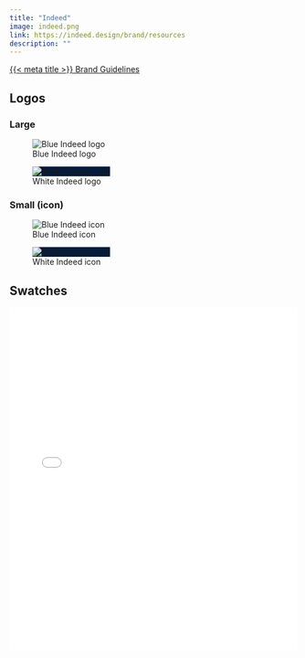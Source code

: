 ```yaml
---
title: "Indeed"
image: indeed.png
link: https://indeed.design/brand/resources
description: ""
---
```


[{{< meta title >}} Brand Guidelines]({{< meta link >}})

## Logos

### Large

![Blue Indeed logo](Indeed_Logo_Blue.svg)

![White Indeed logo](Indeed_Logo_White.svg){style="background-color: #001c40" .p-2}


### Small (icon)

![Blue Indeed icon](Indeed_2021_Icon_RGB_Blue.svg)

![White Indeed icon](Indeed_2021_Icon_RGB_White.svg){style="background-color: #001c40" .p-1}

## Swatches

```{=html}
<embed src="indeed-swatches.pdf" type="application/pdf" width="100%" height="600px" />
```
